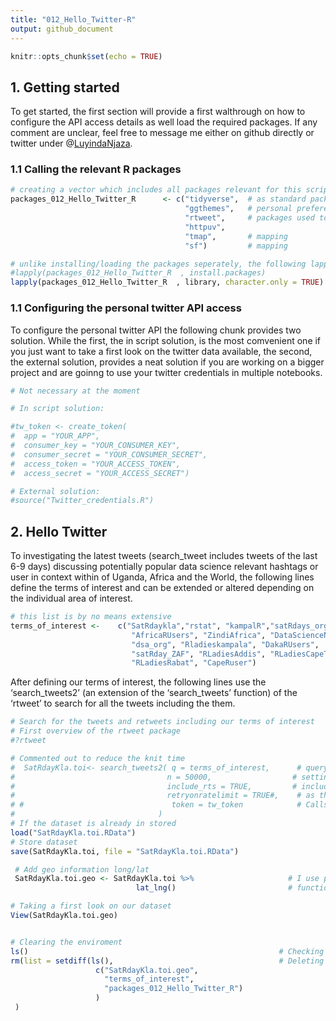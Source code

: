 ```yaml
---
title: "012_Hello_Twitter-R"
output: github_document
---
```


```r
knitr::opts_chunk$set(echo = TRUE)
```

## 1. Getting started

To get started, the first section will provide a first walthrough on how to  configure the API access details as well load the required packages. If any comment are unclear, feel free to message me either on github directly or twitter under @[LuyindaNjaza](https://twitter.com/LuyindaNjaza).

### 1.1 Calling the relevant R packages
```r
# creating a vector which includes all packages relevant for this script
packages_012_Hello_Twitter_R      <- c("tidyverse",  # as standard packages to call dplyr, ggplot2, ggthemes as one
                                       "ggthemes",   # personal preference; adds further optional themes to ggplot2
                                       "rtweet",     # packages used to access the twitter API
                                       "httpuv",
                                       "tmap",       # mapping
                                       "sf")         # mapping

# unlike installing/loading the packages seperately, the following lapply function from base R passes the fector to the install.packages and library function within two lines.
#lapply(packages_012_Hello_Twitter_R  , install.packages)                # install.packages()
lapply(packages_012_Hello_Twitter_R  , library, character.only = TRUE)   # library()
```

### 1.1 Configuring the personal twitter API access

To configure the personal twitter API the following chunk provides two solution. While the first, the in script solution, is the most comvenient one if you just want to take a first look on the twitter data available, the second, the external solution, provides a neat solution if you are working on a bigger project and are goinng to use your twitter credentials in multiple notebooks.

```r
# Not necessary at the moment

# In script solution:

#tw_token <- create_token(
#  app = "YOUR_APP",
#  consumer_key = "YOUR_CONSUMER_KEY",
#  consumer_secret = "YOUR_CONSUMER_SECRET",
#  access_token = "YOUR_ACCESS_TOKEN",
#  access_secret = "YOUR_ACCESS_SECRET")

# External solution:
#source("Twitter_credentials.R")
```

## 2. Hello Twitter

To investigating the latest tweets  (search_tweet includes tweets of the last 6-9 days) discussing potentially popular data science relevant hashtags or user in context within of Uganda, Africa and the World, the following lines define the  terms of interest and can be extended or altered depending on the individual area of interest.

```r
# this list is by no means extensive
terms_of_interest <-    c("SatRdaykla","rstat", "kampalR","satRdays_org",
                           "AfricaRUsers", "ZindiAfrica", "DataScienceNIG",
                           "dsa_org", "Rladieskampala", "DakaRUsers",
                           "satRday_ZAF", "RLadiesAddis", "RLadiesCapeTown",
                           "RLadiesRabat", "CapeRuser")
```

After defining our terms of interest, the following lines use the 'search_tweets2' (an extension of the 'search_tweets' function) of the 'rtweet' to search for all the tweets including the them. 

```r
# Search for the tweets and retweets including our terms of interest
# First overview of the rtweet package
#?rtweet

# Commented out to reduce the knit time
#  SatRdayKla.toi<- search_tweets2( q = terms_of_interest,      # query to look up the predefined terms
#                                  n = 50000,                  # setting the limit of possible results to 50.000 tweets and retweets. Using the terms                                                                       defined above, the results should not exceed this limit. By searching for bigger datasets >                                                                 50.000 I I would personaly use to either split the requests or run them from an rapserry pi                                                                 or adrunino as the script can run for days, hours or even weeks.
#                                  include_rts = TRUE,         # include retweets to see were and who participates digitally in the SatrdayKla event
#                                  retryonratelimit = TRUE#,    # as the set treshold exceeds the current twitter timeout limit of 18.000 tweets per query                                                                   and 15 min, the retryonratelimit incorporates this limitations and enables to continue the                                                                 request after the limit is reached.
# #                                 token = tw_token            # Calls the twitter authentication defined before. At the moment not necessary.
#                                )
# If the dataset is already in stored 
load("SatRdayKla.toi.RData")
# Store dataset
save(SatRdayKla.toi, file = "SatRdayKla.toi.RData")

 # Add geo information long/lat
 SatRdayKla.toi.geo <- SatRdayKla.toi %>%                     # I use pipes as often as possible as they streamline my workflow considerably. In case of                                                                   any questions see https://r4ds.had.co.nz/pipes.html
                            lat_lng()                         # function of the rtweets package to convert the bbox_coords into conventional long/lat                                                                      geo-information

# Taking a first look on our dataset
View(SatRdayKla.toi.geo)


# Clearing the enviroment
ls()                                                        # Checking for available objects in the current enviroment. 
rm(list = setdiff(ls(),                                     # Deleting all objects except the dataset
                   c("SatRdayKla.toi.geo", 
                     "terms_of_interest",
                     "packages_012_Hello_Twitter_R")
                   )
 )
```

